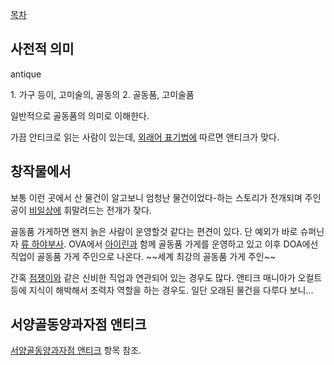 [[목차]]

== 사전적 의미 ==
antique 

1. 가구 등이, 고미술의, 골동의
2. 골동품, 고미술품

일반적으로 골동품의 의미로 이해한다.

가끔 안티크로 읽는 사람이 있는데, [[외래어 표기법]]에 따르면 앤티크가 맞다.

== 창작물에서 ==
보통 이런 곳에서 산 물건이 알고보니 엄청난 물건이었다-하는 스토리가 전개되며 주인공이 [[비일상]]에 휘말려드는 전개가 잦다.

골동품 가게하면 왠지 늙은 사람이 운영할것 같다는 편견이 있다. 단 예외가 바로 슈퍼닌자 [[류 하야부사]]. OVA에서 [[아이린]]과 함께 골동품 가게를 운영하고 있고 이후 DOA에선 직업이 골동품 가게 주인으로 나온다. ~~세계 최강의 골동품 가게 주인~~

간혹 [[점쟁이]]와 같은 신비한 직업과 연관되어 있는 경우도 많다. 앤티크 매니아가 오컬트 등에 지식이 해박해서 조력자 역할을 하는 경우도. 일단 오래된 물건을 다루다 보니...
== 서양골동양과자점 앤티크 ==
[[서양골동양과자점 앤티크]] 항목 참조.
